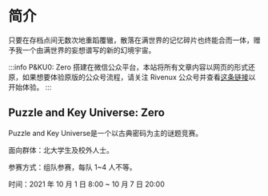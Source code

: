 
# 简介

<WinfridWords>
  只要在存档点间无数次地重蹈覆辙，散落在满世界的记忆碎片也终能合而一体，赠予我一个由满世界的妄想谱写的新的幻境宇宙。
</WinfridWords>

:::info
P&KU0: Zero 搭建在微信公众平台，本站将所有文章内容以网页的形式还原，如果想要体验原版的公众号流程，请关注 Rivenux 公众号并查看[这条链接](https://mp.weixin.qq.com/s/Z52EqNQ1OZ7b4CLXUbeWKg)以开始体验。
:::

## Puzzle and Key Universe: Zero

Puzzle and Key Universe是一个以古典密码为主的谜题竞赛。

面向群体：北大学生及校外人士。

参赛方式：组队参赛，每队 1~4 人不等。

时间：2021 年 10 月 1 日 8:00 ~ 10 月 7 日 20:00

